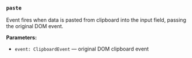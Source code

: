 ### `paste`

Event fires when data is pasted from clipboard into the input field, passing the original DOM event.

**Parameters:**
- `event: ClipboardEvent` — original DOM clipboard event
